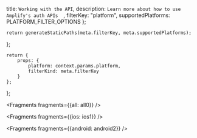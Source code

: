  title: `Working with the API`,
  description: `Learn more about how to use Amplify's auth APIs  `,
  filterKey: "platform",
  supportedPlatforms: PLATFORM_FILTER_OPTIONS
};
      


    return generateStaticPaths(meta.filterKey, meta.supportedPlatforms);
};

    return {
        props: {
            platform: context.params.platform,
            filterKind: meta.filterKey
        }
    };
};


<Fragments fragments={{all: all0}} />


<Fragments fragments={{ios: ios1}} />


<Fragments fragments={{android: android2}} />
